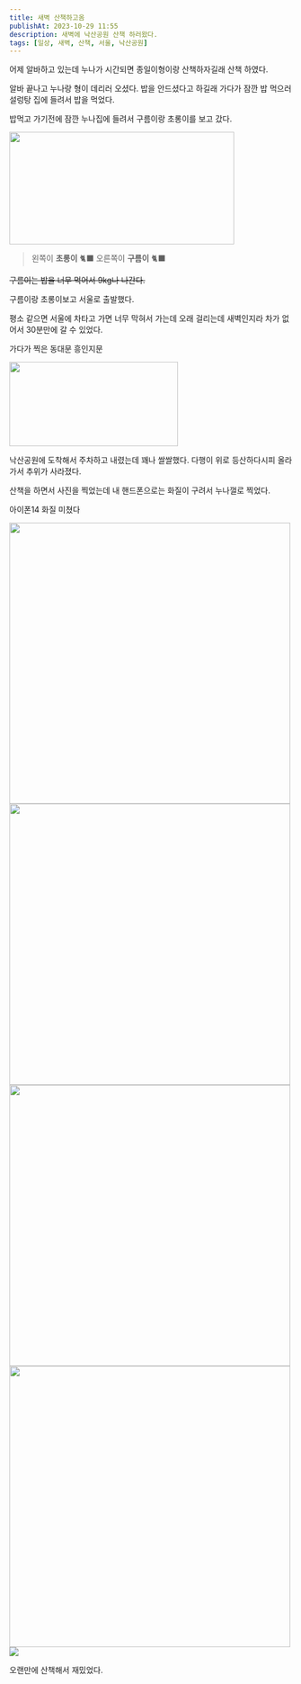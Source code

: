 ```yaml
---
title: 새벽 산책하고옴
publishAt: 2023-10-29 11:55
description: 새벽에 낙산공원 산책 하러왔다.
tags: [일상, 새벽, 산책, 서울, 낙산공원]
---
```


어제 알바하고 있는데 누나가 시간되면 종일이형이랑 산책하자길래 산책 하였다.

알바 끝나고 누나랑 형이 데리러 오셨다. 밥을 안드셨다고 하길래 가다가 잠깐 밥 먹으러 설렁탕 집에 들려서 밥을 먹었다.

밥먹고 가기전에 잠깐 누나집에 들려서 구름이랑 초롱이를 보고 갔다.

<img src='/images/record/2023-10-29/7.jpeg' width='400px' height='200px' />

> 왼쪽이 **초롱이** 🐈‍⬛ 오른쪽이 **구름이** 🐈‍⬛

~~구름이는 밥을 너무 먹어서 9kg나 나간다.~~

구름이랑 초롱이보고 서울로 출발했다.

평소 같으면 서울에 차타고 가면 너무 막혀서 가는데 오래 걸리는데 새벽인지라 차가 없어서 30분만에 갈 수 있었다.

가다가 찍은 동대문 흥인지문

<img src='/images/record/2023-10-29/1.jpeg' width='300px' height='150px' />

낙산공원에 도착해서 주차하고 내렸는데 꽤나 쌀쌀했다. 다행이 위로 등산하다시피 올라가서 추위가 사라졌다.

산책을 하면서 사진을 찍었는데 내 핸드폰으로는 화질이 구려서 누나껄로 찍었다.

아이폰14 화질 미쳤다

<img src='/images/record/2023-10-29/2.jpeg' width='500px' />
<img src='/images/record/2023-10-29/3.jpeg' width='500px' />
<img src='/images/record/2023-10-29/4.jpeg' width='500px' />
<img src='/images/record/2023-10-29/6.jpeg' width='500px' />
<img src='/images/record/2023-10-29/5.jpeg' />

오랜만에 산책해서 재밌었다.
